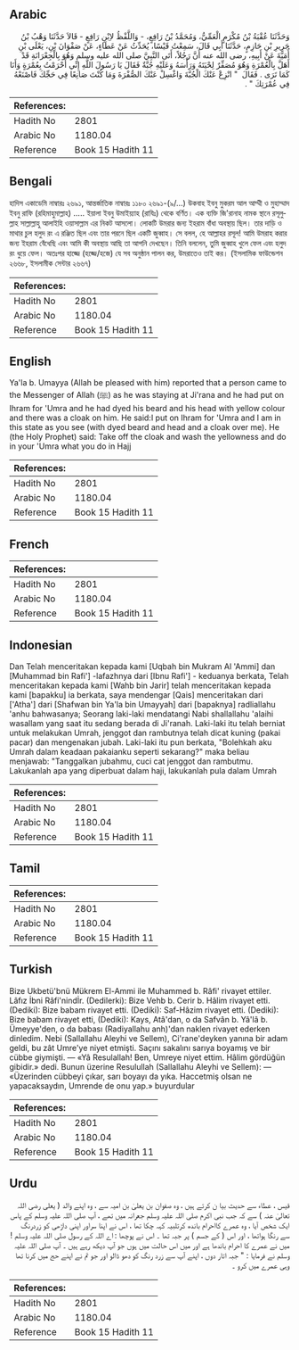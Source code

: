 ## Arabic


<div dir="rtl" lang="ar" style={{fontSize:'larger',backgroundColor:'#f8f9fa',padding:20}}>
وَحَدَّثَنَا عُقْبَةُ بْنُ مُكْرَمٍ الْعَمِّيُّ، وَمُحَمَّدُ بْنُ رَافِعٍ، - وَاللَّفْظُ لاِبْنِ رَافِعٍ - قَالاَ حَدَّثَنَا وَهْبُ بْنُ جَرِيرِ بْنِ حَازِمٍ، حَدَّثَنَا أَبِي قَالَ، سَمِعْتُ قَيْسًا، يُحَدِّثُ عَنْ عَطَاءٍ، عَنْ صَفْوَانَ بْنِ، يَعْلَى بْنِ أُمَيَّةَ عَنْ أَبِيهِ، رضى الله عنه أَنَّ رَجُلاً، أَتَى النَّبِيَّ صلى الله عليه وسلم وَهُوَ بِالْجِعْرَانَةِ قَدْ أَهَلَّ بِالْعُمْرَةِ وَهُوَ مُصَفِّرٌ لِحْيَتَهُ وَرَأْسَهُ وَعَلَيْهِ جُبَّةٌ فَقَالَ يَا رَسُولَ اللَّهِ إِنِّي أَحْرَمْتُ بِعُمْرَةٍ وَأَنَا كَمَا تَرَى ‏.‏ فَقَالَ ‏ "‏ انْزِعْ عَنْكَ الْجُبَّةَ وَاغْسِلْ عَنْكَ الصُّفْرَةَ وَمَا كُنْتَ صَانِعًا فِي حَجِّكَ فَاصْنَعْهُ فِي عُمْرَتِكَ ‏"‏ ‏.‏
</div>
<div style={{backgroundColor:'#f8f9fa',padding:20, marginBottom: 10}}><table> <thead> <tr> <th>References:</th> <th></th> </tr> </thead> <tbody><tr><td>Hadith No</td><td>2801</td></tr><tr><td>Arabic No</td><td>1180.04</td></tr><tr><td>Reference</td><td>Book 15 Hadith 11</td></tr></tbody></table></div>

## Bengali


<div dir="ltr" lang="bn" style={{fontSize:'larger',backgroundColor:'#f8f9fa',padding:20}}>
হাদিস একাডেমি নাম্বারঃ ২৬৯১, আন্তর্জাতিক নাম্বারঃ ১১৮০ ২৬৯১-(৯/...) উকবাহ ইবনু মুকরম আল আম্মী ও মুহাম্মাদ ইবনু রাফি (রহিমাহুমাল্লাহ) ..... ইয়ালা ইবনু উমাইয়্যাহ (রাযিঃ) থেকে বর্ণিত। এক ব্যক্তি জি'রানাহ নামক স্থানে রসূলুল্লাহ সাল্লাল্লাহু আলাইহি ওয়াসাল্লাম এর নিকট আসলো। লোকটি উমরার জন্য ইহরাম বাঁধা অবস্থায় ছিল। তার দাড়ি ও মাথার চুল হলুদ রং এ রঞ্জিত ছিল এবং তার পরনে ছিল একটি জুব্বাহ। সে বলল, হে আল্লাহর রসূল! আমি উমরাহ করার জন্য ইহরাম বেঁধেছি এবং আমি কী অবস্থায় আছি তা আপনি দেখছেন। তিনি বললেন, তুমি জুব্বাহ খুলে ফেল এবং হলুদ রং ধুয়ে ফেল। অতঃপর হাজ্জে (হজ্জে/হজে) যে সব অনুষ্ঠান পালন কর, উমরাতেও তাই কর। (ইসলামিক ফাউন্ডেশন ২৬৬৮, ইসলামীক সেন্টার ২৬৬৭)
</div>
<div style={{backgroundColor:'#f8f9fa',padding:20, marginBottom: 10}}><table> <thead> <tr> <th>References:</th> <th></th> </tr> </thead> <tbody><tr><td>Hadith No</td><td>2801</td></tr><tr><td>Arabic No</td><td>1180.04</td></tr><tr><td>Reference</td><td>Book 15 Hadith 11</td></tr></tbody></table></div>

## English


<div dir="ltr" lang="en" style={{fontSize:'larger',backgroundColor:'#f8f9fa',padding:20}}>
Ya'la b. Umayya (Allah be pleased with him) reported that a person came to the Messenger of Allah (ﷺ) as he was staying at Ji'rana and he had put on Ihram for 'Umra and he had dyed his beard and his head with yellow colour and there was a cloak on him. He said:I put on Ihram for 'Umra and I am in this state as you see (with dyed beard and head and a cloak over me). He (the Holy Prophet) said: Take off the cloak and wash the yellowness and do in your 'Umra what you do in Hajj
</div>
<div style={{backgroundColor:'#f8f9fa',padding:20, marginBottom: 10}}><table> <thead> <tr> <th>References:</th> <th></th> </tr> </thead> <tbody><tr><td>Hadith No</td><td>2801</td></tr><tr><td>Arabic No</td><td>1180.04</td></tr><tr><td>Reference</td><td>Book 15 Hadith 11</td></tr></tbody></table></div>

## French


<div dir="ltr" lang="fr" style={{fontSize:'larger',backgroundColor:'#f8f9fa',padding:20}}>

</div>
<div style={{backgroundColor:'#f8f9fa',padding:20, marginBottom: 10}}><table> <thead> <tr> <th>References:</th> <th></th> </tr> </thead> <tbody><tr><td>Hadith No</td><td>2801</td></tr><tr><td>Arabic No</td><td>1180.04</td></tr><tr><td>Reference</td><td>Book 15 Hadith 11</td></tr></tbody></table></div>

## Indonesian


<div dir="ltr" lang="id" style={{fontSize:'larger',backgroundColor:'#f8f9fa',padding:20}}>
Dan Telah menceritakan kepada kami [Uqbah bin Mukram Al 'Ammi] dan [Muhammad bin Rafi'] -lafazhnya dari [Ibnu Rafi'] - keduanya berkata, Telah menceritakan kepada kami [Wahb bin Jarir] telah menceritakan kepada kami [bapakku] ia berkata, saya mendengar [Qais] menceritakan dari ['Atha'] dari [Shafwan bin Ya'la bin Umayyah] dari [bapaknya] radliallahu 'anhu bahwasanya; Seorang laki-laki mendatangi Nabi shallallahu 'alaihi wasallam yang saat itu sedang berada di Ji'ranah. Laki-laki itu telah berniat untuk melakukan Umrah, jenggot dan rambutnya telah dicat kuning (pakai pacar) dan mengenakan jubah. Laki-laki itu pun berkata, "Bolehkah aku Umrah dalam keadaan pakaianku seperti sekarang?" maka beliau menjawab: "Tanggalkan jubahmu, cuci cat jenggot dan rambutmu. Lakukanlah apa yang diperbuat dalam haji, lakukanlah pula dalam Umrah
</div>
<div style={{backgroundColor:'#f8f9fa',padding:20, marginBottom: 10}}><table> <thead> <tr> <th>References:</th> <th></th> </tr> </thead> <tbody><tr><td>Hadith No</td><td>2801</td></tr><tr><td>Arabic No</td><td>1180.04</td></tr><tr><td>Reference</td><td>Book 15 Hadith 11</td></tr></tbody></table></div>

## Tamil


<div dir="ltr" lang="ta" style={{fontSize:'larger',backgroundColor:'#f8f9fa',padding:20}}>

</div>
<div style={{backgroundColor:'#f8f9fa',padding:20, marginBottom: 10}}><table> <thead> <tr> <th>References:</th> <th></th> </tr> </thead> <tbody><tr><td>Hadith No</td><td>2801</td></tr><tr><td>Arabic No</td><td>1180.04</td></tr><tr><td>Reference</td><td>Book 15 Hadith 11</td></tr></tbody></table></div>

## Turkish


<div dir="ltr" lang="tr" style={{fontSize:'larger',backgroundColor:'#f8f9fa',padding:20}}>
Bize Ukbetü'bnü Mükrem El-Ammi ile Muhammed b. Râfi' rivayet ettiler. Lâfız İbni Râfi'nindİr. (Dedilerki): Bize Vehb b. Cerir b. Hâlim rivayet etti. (Dediki): Bize babam rivayet etti. (Dediki): Saf-Hâzim rivayet etti. (Dediki): Bize babam rivayet etti, (Dediki): Kays, Atâ'dan, o da Safvân b. Yâ'lâ b. Ümeyye'den, o da babası (Radiyallahu anh)'dan naklen rivayet ederken dinledim. Nebi (Sallallahu Aleyhi ve Sellem), Ci'rane'deyken yanına bir adam geldi, bu zât Umre'ye niyet etmişti. Saçını sakalını sarıya boyamış ve bir cübbe giymişti. — «Yâ Resulallah! Ben, Umreye niyet ettim. Hâlim gördüğün gibidir.» dedi. Bunun üzerine Resulullah (Sallallahu Aleyhi ve Sellem): — «Üzerinden cübbeyi çıkar, sarı boyayı da yıka. Haccetmiş olsan ne yapacaksaydın, Umrende de onu yap.» buyurdular
</div>
<div style={{backgroundColor:'#f8f9fa',padding:20, marginBottom: 10}}><table> <thead> <tr> <th>References:</th> <th></th> </tr> </thead> <tbody><tr><td>Hadith No</td><td>2801</td></tr><tr><td>Arabic No</td><td>1180.04</td></tr><tr><td>Reference</td><td>Book 15 Hadith 11</td></tr></tbody></table></div>

## Urdu


<div dir="rtl" lang="ur" style={{fontSize:'larger',backgroundColor:'#f8f9fa',padding:20}}>
قیس ، عطاء سے حدیث بیا ن کرتے ہیں ، وہ صفوان بن یعلیٰ بن امیہ سے ، وہ اپنے والد ( یعلی رضی اللہ تعالیٰ عنہ ) سے کہ جب نبی اکرم صلی اللہ علیہ وسلم جعرانہ میں تھے ، آپ صلی اللہ علیہ وسلم کے پاس ایک شخص آیا ، وہ عمرے کااحرام باندھ کرتلبیہ کہہ چکا تھا ، اس نے اپنا سراور اپنی داڑھی کو زردرنگ سے رنگا ہواتھا ، اور اس ( کے جسم ) پر جبہ تھا ۔ اس نے پوچھا : اے اللہ کے رسول صلی اللہ علیہ وسلم !میں نے عمرے کا احرام باندھا ہے اور میں اس حالت میں ہوں جو آپ دیکھ رہے ہیں ۔ آپ صلی اللہ علیہ وسلم نے فرمایا : " جبہ اتار دوں ، اپنے آپ سے زرد رنگ کو دھو ڈالو اور جو تم نے اپنے حج میں کرنا تھا وہی عمرے میں کرو ۔
</div>
<div style={{backgroundColor:'#f8f9fa',padding:20, marginBottom: 10}}><table> <thead> <tr> <th>References:</th> <th></th> </tr> </thead> <tbody><tr><td>Hadith No</td><td>2801</td></tr><tr><td>Arabic No</td><td>1180.04</td></tr><tr><td>Reference</td><td>Book 15 Hadith 11</td></tr></tbody></table></div>